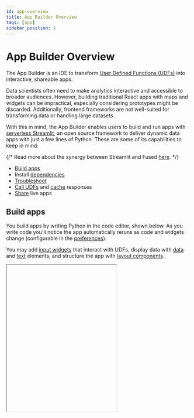 ```yaml
---
id: app-overview
title: App Builder Overview
tags: [app]
sidebar_position: 1
---
```


# App Builder Overview

The App Builder is an IDE to transform [User Defined Functions (UDFs)](/core-concepts/why/) into interactive, shareable apps.

Data scientists often need to make analytics interactive and accessible to broader audiences. However, building traditional React apps with maps and widgets can be impractical, especially considering prototypes might be discarded. Additionally, frontend frameworks are not well-suited for transforming data or handling large datasets.


With this in mind, the App Builder enables users to build and run apps with [serverless Streamlit](https://github.com/whitphx/stlite), an open source framework to deliver dynamic data apps with just a few lines of Python. These are some of its capabilities to keep in mind:

{/* Read more about the synergy between Streamlit and Fused [here](https://blog.fused.io/2021/11/09/streamlit-fused/). */}

- [Build apps](/workbench/app-builder/app-overview/#build-apps)
- Install [dependencies](/workbench/app-builder/app-overview/#dependencies)
- [Troubleshoot](/workbench/app-builder/app-overview/#troubleshoot)
- [Call UDFs](/workbench/app-builder/app-overview/#call-udfs) and [cache](/workbench/app-builder/app-overview/#caching) responses
- [Share](/workbench/app-builder/app-overview/#share) live apps


<ReactPlayer playsinline={true} className="video__player" playing={false} muted={true} controls height="100%" url="https://fused-magic.s3.us-west-2.amazonaws.com/workbench-walkthrough-videos/docs_rewrite/app_builder_edit2.mp4" width="100%" />



## Build apps

You build apps by writing Python in the code editor, shown below. As you write code you'll notice the app automatically reruns as code and widgets change (configurable in the [preferences](/workbench/preferences)).

You may add [input widgets](https://docs.streamlit.io/develop/api-reference/widgets) that interact with UDFs, display data with [data](https://docs.streamlit.io/develop/api-reference/data) and [text](https://docs.streamlit.io/develop/api-reference/text) elements, and structure the app with [layout components](https://docs.streamlit.io/develop/api-reference/layout).


<div style={{marginTop: '2rem'}}>
<Iframe
  id="iframe-1"
  code={CODE}
  requirements={[
    "/pyarrow/pyarrow-17.0.0-cp312-cp312-pyodide_2024_0_wasm32.whl",
    "micropip",
    "pyodide-unix-timezones", // needed by pyarrow
    "requests",
    "yarl",
    "pydeck",
  ]}
  height="400px"
/>
</div>

\
Try running the code snippets below to acquaint yourself with the App Builder.


```python showLineNumbers
import streamlit as st

st.write("Hello, *Fused!* :rocket:")
```






## Dependencies

To set Python packages for your app, only packages compatible with [Pyodide](https://pyodide.org/en/stable/) are supported. Please get in touch if you need help with a specific package.


You may also choose to install dependencies at runtime to reduce start-up time. Use [micropip](https://pypi.org/project/micropip/) to install packages at runtime. 


```python showLineNumbers
import micropip
await micropip.install(["geopandas", "mercantile"])
```



## Write UDFs

You may define UDFs in the App Builder's code editor and invoke them with [`fused.run`](/workbench/app-builder/app-overview/#with-fusedrun-beta). This snippet creates a UDF that returns a `DataFrame` with a column of zeros with a length determined by a slider widget.

```python showLineNumbers
import fused
import streamlit as st

count = st.slider("Count", 1, 10, 4)

@fused.udf
def udf(count: int = 1):
    import pandas as pd
    return pd.DataFrame({'values': [0] * count})

df = fused.run(udf, count=count)
st.write(df)
```

You may also run the UDF on a remote worker by setting `engine='remote'` in the `fused.run` call.

```python showLineNumbers
df = fused.run(udf, count=count, engine='remote')
```

## Call UDFs

Apps may call UDFs and load their output into memory. This enables them to run resource-intensive operations and use libraries unsupported by Pyodide. These snippets illustrate a few ways to call UDFs.

### With `fused.run` (beta)

Call a UDF by its shared token with `fused.run` and pass parameters from a [slider](https://docs.streamlit.io/develop/api-reference/widgets/st.slider).

```python showLineNumbers
import fused
import streamlit as st

threshold = st.slider("Count filter", 0, 400, 25)
df = fused.run('UDF_DuckDB_H3_SF', count=threshold)
```


### HTTPS endpoints

Call UDF [HTTPS endpoints](/core-concepts/run-udfs/run-small-udfs/#https-requests) with the [requests library](https://pypi.org/project/requests/) and pass parameters from a [dropdown selectbox](https://docs.streamlit.io/develop/api-reference/widgets/st.selectbox).

```python showLineNumbers
import streamlit as st
import requests

city = st.selectbox("Select city", ("Boston", "Paris", "New York"))
url = f"https://www.fused.io/server/v1/realtime-shared/fsh_2wEv0k8Xu2grl4vTVRlGVk/run/file?format=geojson&city={city}"
response = requests.get(url)
st.json(response.json())
```

Render the raster response of UDFs as images.

```python showLineNumbers
import streamlit as st

st.image('https://www.fused.io/server/v1/realtime-shared/fsh_7Yuq2R1Ru1x5hgEEfNDF5t/run/tiles/11/583/787?format=png')
```

## Caching

It can be helpful to cache the response of UDF calls. To cache a function in Streamlit, decorate it with [`@st.cache_data`](https://docs.streamlit.io/develop/concepts/architecture/caching).

```python showLineNumbers
import fused
import streamlit as st

@st.cache_data
def cached_output():
    return fused.run('fsh_1uQkWaPFfB2O7Qy1zzOHS9')

df = cached_output()

st.write(fused.run('fsh_1uQkWaPFfB2O7Qy1zzOHS9'))
```


## Share

The App Builder settings menu includes options to generate a URL to share the app or embed it with an `<iframe>`.

<ReactPlayer playsinline={true} className="video__player" playing={false} muted={true} controls height="100%" url="https://fused-magic.s3.us-west-2.amazonaws.com/workbench-walkthrough-videos/docs_rewrite/app_builder_share_edit5.mp4" width="100%" />


### Shareable links
The app is saved to Fused and referenced by a token, such as `https://www.fused.io/app/fsh_7hVSIymGijZ53YGmEs2EIM`.



## Troubleshoot

Click "Rerun" on the top-right menu of the App view in case things aren't working as expected.

![Rerun App](/img/app-builder/rerun.png)

